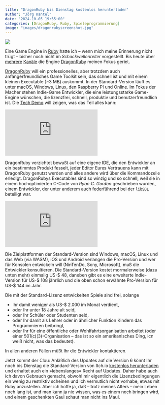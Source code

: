 ```yaml
---
title: "DragonRuby bis Dienstag kostenlos herunterladen"
author: "Jörg Kantel"
date: "2024-10-05 19:55:00"
categories: [DragonRuby, Ruby, Spieleprogrammierung]
image: "images/dragonrubyscreenshot.jpg"
---
```


[![](images/dragonrubyscreenshot-b.jpg)](https://www.flickr.com/photos/schockwellenreiter/54045036359/)

Eine Game Engine in [Ruby](http://cognitiones.kantel-chaos-team.de/programmierung/ruby/ruby.html) hatte ich -- wenn mich meine Erinnerung nicht trügt -- bisher noch nicht im *Schockwellenreiter* vorgestellt. Bis heute über [mehrere](https://dragonruby.itch.io/dragonruby-gtk/devlog/809843/dragonruby-hits-v60) [Kanäle](https://gamefromscratch.com/dragonruby-6-released-currently-free/) die Engine [DragonRuby](https://dragonruby.org/) meinen Fokus geriet.

[DragonRuby](https://dragonruby.itch.io/dragonruby-gtk) will ein professionelles, aber trotzdem auch anfängerfreundliches Game Toolkit sein, das schnell ist und mit einem kleinen Executable (~3&nbsp;MB) auskommt. In der Standard-Version läuft es unter macOS, Windows, Linux, den Raspberry&nbsp;PI und Online. Im Fokus der Macher stehen Indie-Game Entwickler, die eine leistungsstarke Game-Engine wünschen, die lizenzfrei, schnell, produktiv und benutzerfreundlich ist. Die [Tech Demo](https://www.youtube.com/watch?v=SigxxNUCxOw) will zeigen, was das Teil alles kann:

<iframe class="if16_9" src="https://www.youtube.com/embed/SigxxNUCxOw?si=t8xs8A831C3jB9E4" title="YouTube video player" frameborder="0" allow="accelerometer; autoplay; clipboard-write; encrypted-media; gyroscope; picture-in-picture; web-share" referrerpolicy="strict-origin-when-cross-origin" allowfullscreen></iframe>

DragonRuby verzichtet bewußt auf eine eigene IDE, die den Entwickler an ein bestimmtes Produkt fesselt, jeder Editor Eures Vertrauens kann mit DragonRuby genutzt werden und alles andere wird über die Kommandozeile erledigt. DragonRubys Executables sind so winzig und so schnell, weil sie in einem hochoptimierten C-Code von *Ryan C. Gordon* geschrieben wurden, einem Entwickler, der unter anderem auch federführend bei der `libSDL` beteiligt war.

<iframe class="if16_9" src="https://www.youtube.com/embed/DYBRzglsEzU?si=2d0IGLAdw65I0VVm" title="YouTube video player" frameborder="0" allow="accelerometer; autoplay; clipboard-write; encrypted-media; gyroscope; picture-in-picture; web-share" referrerpolicy="strict-origin-when-cross-origin" allowfullscreen></iframe>

Die Zielplattformen der Standard-Version sind Windows, macOS, Linux und das Web (via WASM), iOS und Android verlangen die Pro-Version und wer für Konsolen entwickeln will (NinTenDo, Sony, Microsoft), muß die Entwickler konsultieren. Die Standard-Version kostet mormalerweise (dazu unten mehr) einmalig US-\$&nbsp;48, daneben gibt es eine erweiterte Indie-Version für US-\$&nbsp;108 jährlich und die oben schon erwähnte Pro-Version für US-$&nbsp;144 im Jahr.

Die mit der Standard-Lizenz entwickelten Spiele sind frei, solange

- Ihr damit weniger als US-$ 2.000 im Monat verdient,
- oder Ihr unter 18 Jahre alt seid,
- oder Ihr Schüler oder Studenten seid,
- oder Ihr damit als Lehrer oder in ähnlicher Funktion Kindern das Programmieren beibringt,
- oder Ihr für eine öffentliche oder Wohlfahrtsorganisation arbeitet (oder einer 501(c)(3)-Organisation -- das ist so ein amerikanisches Ding, icn weiß nicht, was das bedeutet).

In allen anderen Fällen müßt Ihr die Entwickler kontaktieren.

Jetzt kommt der Clou: Anläßlich des Updates auf die Version&nbsp;6 könnt Ihr noch bis Dienstag die Standard-Version von Itch.io [kostenlos herunterladen](https://dragonruby.itch.io/dragonruby-gtk) und erhaltet auch ein »lebenslanges« Recht auf Updates. Daher habe auch ich davon Gebrauch gemacht, obwohl mir eigentlich die Lizenzbedingungen ein wenig zu restriktiv scheinen und ich vermutlich nicht vorhabe, etwas mit Ruby anzustellen. Aber ich hoffe ja, daß -- trotz meines Alters -- mein Leben noch lang ist, und man kann ja nie wissen, was es einem noch bringen wird, und einem geschenkten Gaul schaut man nicht ins Maul.
